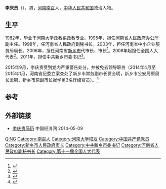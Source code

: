 '''李庆贵'''（{{bd|1955年||}}），男，[[河南|河南]][[南召|南召]]人，[[中华人民共和国|中华人民共和国]]政治人物。

== 生平 ==
1982年，毕业于[[河南大学|河南大学]]政教系政教专业。1995年，担任[[河南省人民政府|河南省人民政府]]办公厅副主任。1998年，任河南省人民政府副秘书长。2003年，担任河南省中小企业服务局局长。2006年，担任河南省[[新乡市|新乡市]]代市长、市长<ref>{{cite news|title=李庆贵|url=http://news.dahe.cn/2011/08-31/100830150.html|accessdate=2013-12-31|newspaper=大河网|deadurl=yes|archiveurl=https://web.archive.org/web/20140101203638/http://news.dahe.cn/2011/08-31/100830150.html|archivedate=2014-01-01}}</ref>。2008年起担任全国人大代表<ref>{{cite news|title=全国人大代表信息-李庆贵|url= http://210.82.31.1:8084/delegate/viewDelegate.action?dbid=111441|accessdate=2013-04-05|newspaper=全国人大网|archive-url=https://web.archive.org/web/20140502033019/http://www.npc.gov.cn/delegate/viewDelegate.action?dbid=111441|archive-date=2014-05-02|dead-url=yes}}</ref>。2011年，担任中共新乡市委书记<ref>{{cite news|title=新乡市委书记李庆贵主持召开市委常委（扩大）会议|url=http://news.dahe.cn/2012/04-27/101253362.html|accessdate=2013-12-31|newspaper=大河网|archive-date=2016-03-06|archive-url=https://web.archive.org/web/20160306141043/http://news.dahe.cn/2012/04-27/101253362.html|dead-url=no}}</ref>。

2015年9月，李庆贵受到党内严重警告处分，并被免去领导职务（2014年4月至2015年1月，河南省纪委立案查处了新乡市常务副市长贾全明，新乡市公安局原局长孟钢，新乡市原副市长崔学勇3名厅级官员）。<ref >{{cite web |url=http://news.dahe.cn/2015/09-07/105588593.html |language= |title=新乡市原书记李庆贵被免职 任内手下3厅官落马 |publisher=大河网-大河报 |date=2015年9月7日 |accessdate= |archive-date=2019年6月9日 |archive-url=https://web.archive.org/web/20190609170143/http://news.dahe.cn/2015/09-07/105588593.html |dead-url=no }}</ref>

== 参考 ==
{{reflist}}

== 外部链接 ==
* [http://district.ce.cn/zt/rwk/sf/ha/ds/201205/25/t20120525_23355392.shtml 李庆贵简历] {{Wayback|url=http://district.ce.cn/zt/rwk/sf/ha/ds/201205/25/t20120525_23355392.shtml |date=20190604143957 }} 中国经济网 2014-05-09

{{中国政治人物小作品}}
{{中华人民共和国新乡市正职领导人}}

{{Authority control}}
{{DEFAULTSORT:LI李}}
[[Category:李姓|QING]]
[[Category:南召人|Category:南召人]]
[[Category:河南大学校友|Category:河南大学校友]]
[[Category:中国共产党党员|Category:中国共产党党员]]
[[Category:新乡市人民政府市长|Category:新乡市人民政府市长]]
[[Category:中共新乡市委书记|Category:中共新乡市委书记]]
[[Category:河南省人民政府副秘书长|Category:河南省人民政府副秘书长]]
[[Category:第十一届全国人大代表|Category:第十一届全国人大代表]]